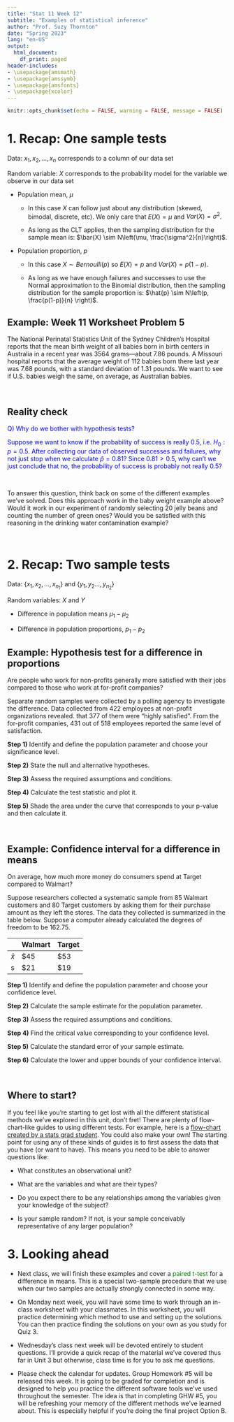 ```yaml
---
title: "Stat 11 Week 12"
subtitle: "Examples of statistical inference" 
author: "Prof. Suzy Thornton"
date: "Spring 2023"
lang: "en-US"
output:
  html_document:
    df_print: paged
header-includes:
- \usepackage{amsmath}
- \usepackage{amssymb}
- \usepackage{amsfonts}
- \usepackage{xcolor}
---
```


```r
knitr::opts_chunk$set(echo = FALSE, warning = FALSE, message = FALSE)
```


# 1. Recap: One sample tests 

Data: $x_1, x_2, \dots, x_n$ corresponds to a column of our data set 

Random variable: $X$ corresponds to the probability model for the variable we observe in our data set 

* Population mean, $\mu$ 

  * In this case $X$ can follow just about any distribution (skewed, bimodal, discrete, etc). We only care that $E(X) = \mu$ and $Var(X) = \sigma^2$. 
  
  * As long as the CLT applies, then the sampling distribution for the sample mean is: $\bar{X} \sim N\left(\mu, \frac{\sigma^2}{n}\right)$. 

* Population proportion, $p$ 

  * In this case $X \sim Bernoulli(p)$ so $E(X) = p$ and $Var(X) = p(1-p)$. 
  
  * As long as we have enough failures and successes to use the Normal approximation to the Binomial distribution, then the sampling distribution for the sample proportion is: $\hat{p} \sim N\left(p, \frac{p(1-p)}{n} \right)$.
  
## Example: Week 11 Worksheet Problem 5 

The National Perinatal Statistics Unit of the Sydney  Children’s Hospital reports that the mean birth weight of all  babies born in birth centers in Australia in a recent year was $3564$ grams—about $7.86$ pounds. A Missouri hospital reports that the average weight of $112$ babies born there last year was $7.68$ pounds, with a standard deviation of $1.31$ pounds. We want to see if U.S. babies weigh the same, on average, as Australian babies.

<br> 

## Reality check 

<span style="color:blue">Q) Why do we bother with hypothesis tests?</span>

<span style="color:blue">Suppose we want to know if the probability of success is really $0.5$, i.e. $H_0: p = 0.5$. After collecting our data of observed successes and failures, why not just stop when we calculate $\hat{p}=0.81$? Since $0.81 > 0.5$, why can't we just conclude that no, the probability of success is probably not really $0.5$?</span>   


<br> 

To answer this question, think back on some of the different examples we've solved. Does this approach work in the baby weight example above? Would it work in our experiment of randomly selecting $20$ jelly beans and counting the number of green ones? Would you be satisfied with this reasoning in the drinking water contamination example? 

<br> 


# 2. Recap: Two sample tests 

Data: $\{x_1, x_2, \dots, x_{n_1}\}$ and $\{y_1, y_2 \dots, y_{n_2}\}$

Random variables: $X$ and $Y$ 

* Difference in population means $\mu_1 - \mu_2$ 

* Difference in population proportions, $p_1 - p_2$


## Example: Hypothesis test for a difference in proportions 

Are people who work for non-profits generally more satisfied with their jobs compared to those who work at for-profit companies?  

Separate random samples were collected by a polling agency to investigate the difference. Data collected from $422$ employees at non-profit organizations revealed. that $377$ of them were "highly satisfied". From the for-profit companies, $431$ out of $518$ employees reported the same level of satisfaction. 


**Step 1)** Identify and define the population parameter and choose your significance level. 

**Step 2)** State the null and alternative hypotheses.

**Step 3)** Assess the required assumptions and conditions. 

**Step 4)** Calculate the test statistic and plot it.

**Step 5)** Shade the area under the curve that corresponds to your p-value and then calculate it.  

<br>

## Example: Confidence interval for a difference in means 

On average, how much more money do consumers spend at Target compared to Walmart? 

Suppose researchers collected a systematic sample from $85$ Walmart customers and $80$ Target customers by asking them for their purchase amount as they left the stores. The data they collected is summarized in the table below. Suppose a computer already calculated the degrees of freedom to be $162.75$. 

| | Walmart | Target |
|:---|:---|:---|
| $\bar{x}$ | $\$45$ | $\$53$ |
| s | $\$21$ | $\$19$ | 


**Step 1)** Identify and define the population parameter and choose your confidence level. 

**Step 2)** Calculate the sample estimate for the population parameter. 

**Step 3)** Assess the required assumptions and conditions. 

**Step 4)** Find the critical value corresponding to your confidence level. 

**Step 5)** Calculate the standard error of your sample estimate. 

**Step 6)** Calculate the lower and upper bounds of your confidence interval. 

<br>

## Where to start? 

If you feel like you're starting to get lost with all the different statistical methods we've explored in this unit, don't fret! There are plenty of flow-chart-like guides to using different tests. For example, here is a [flow-chart created by a stats grad student](https://statsandr.com/blog/what-statistical-test-should-i-do/). You could also make your own! The starting point for using any of these kinds of guides is to first assess the data that you have (or want to have). This means you need to be able to answer questions like: 

* What constitutes an observational unit? 

* What are the variables and what are their types? 

* Do you expect there to be any relationships among the variables given your knowledge of the subject? 

* Is your sample random? If not, is your sample conceivably representative of any larger population? 



# 3. Looking ahead 

* Next class, we will finish these examples and cover a <span style="color:green">paired t-test</span> for a difference in means. This is a special two-sample procedure that we use when our two samples are actually strongly connected in some way. 

* On Monday next week, you will have some time to work through an in-class worksheet with your classmates. In this worksheet, you will practice determining which method to use and setting up the solutions. You can then practice finding the solutions on your own as you study for Quiz 3. 

* Wednesday's class next week will be devoted entirely to student questions. I'll provide a quick recap of the material we've covered thus far in Unit 3 but otherwise, class time is for you to ask me questions. 

* Please check the calendar for updates. Group Homework \#5 will be released this week. It is going to be graded for completion and is designed to help you practice the different software tools we've used throughout the semester. The idea is that in completing GHW \#5, you will be refreshing your memory of the different methods we've learned about. This is especially helpful if you're doing the final project Option B.    